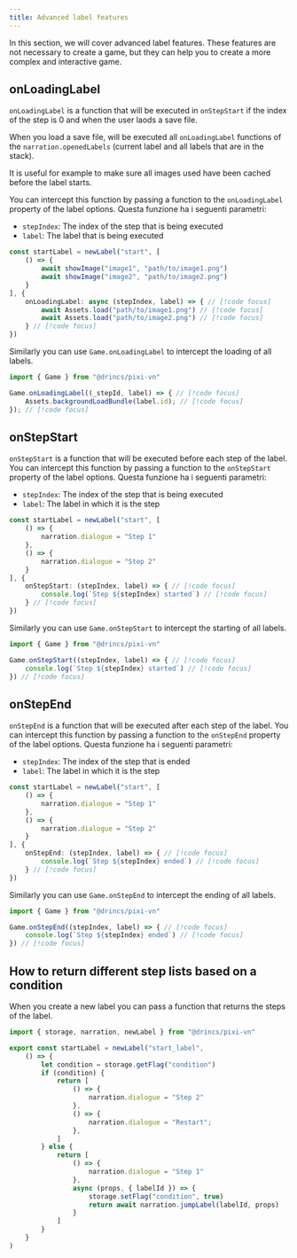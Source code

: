 ```yaml
---
title: Advanced label features
---
```


In this section, we will cover advanced <DynamicLink href="/start/labels">label</DynamicLink> features. These features are not necessary to create a game, but they can help you to create a more complex and interactive game.

## onLoadingLabel

`onLoadingLabel` is a function that will be executed in `onStepStart` if the index of the step is 0 and when the user laods a save file.

When you load a save file, will be executed all `onLoadingLabel` functions of the `narration.openedLabels` (current label and all labels that are in the stack).

It is useful for example to make sure all images used have been cached before the label starts.

You can intercept this function by passing a function to the `onLoadingLabel` property of the label options. Questa funzione ha i seguenti parametri:

- `stepIndex`: The index of the step that is being executed
- `label`: The label that is being executed

```ts title="labels/startLabel.ts"
const startLabel = newLabel("start", [
    () => {
        await showImage("image1", "path/to/image1.png")
        await showImage("image2", "path/to/image2.png")
    }
], {
    onLoadingLabel: async (stepIndex, label) => { // [!code focus]
        await Assets.load("path/to/image1.png") // [!code focus]
        await Assets.load("path/to/image2.png") // [!code focus]
    } // [!code focus]
})
```

Similarly you can use `Game.onLoadingLabel` to intercept the loading of all labels.

```ts
import { Game } from "@drincs/pixi-vn"

Game.onLoadingLabel((_stepId, label) => { // [!code focus]
    Assets.backgroundLoadBundle(label.id); // [!code focus]
}); // [!code focus]
```

## onStepStart

`onStepStart` is a function that will be executed before each step of the label. You can intercept this function by passing a function to the `onStepStart` property of the label options. Questa funzione ha i seguenti parametri:

- `stepIndex`: The index of the step that is being executed
- `label`: The label in which it is the step

```ts title="labels/startLabel.ts"
const startLabel = newLabel("start", [
    () => {
        narration.dialogue = "Step 1"
    },
    () => {
        narration.dialogue = "Step 2"
    }
], {
    onStepStart: (stepIndex, label) => { // [!code focus]
        console.log(`Step ${stepIndex} started`) // [!code focus]
    } // [!code focus]
})
```

Similarly you can use `Game.onStepStart` to intercept the starting of all labels.

```ts
import { Game } from "@drincs/pixi-vn"

Game.onStepStart((stepIndex, label) => { // [!code focus]
    console.log(`Step ${stepIndex} started`) // [!code focus]
}) // [!code focus]
```

## onStepEnd

`onStepEnd` is a function that will be executed after each step of the label. You can intercept this function by passing a function to the `onStepEnd` property of the label options. Questa funzione ha i seguenti parametri:

- `stepIndex`: The index of the step that is ended
- `label`: The label in which it is the step

```ts title="labels/startLabel.ts"
const startLabel = newLabel("start", [
    () => {
        narration.dialogue = "Step 1"
    },
    () => {
        narration.dialogue = "Step 2"
    }
], {
    onStepEnd: (stepIndex, label) => { // [!code focus]
        console.log(`Step ${stepIndex} ended`) // [!code focus]
    } // [!code focus]
})
```

Similarly you can use `Game.onStepEnd` to intercept the ending of all labels.

```ts
import { Game } from "@drincs/pixi-vn"

Game.onStepEnd((stepIndex, label) => { // [!code focus]
    console.log(`Step ${stepIndex} ended`) // [!code focus]
}) // [!code focus]
```

## How to return different step lists based on a condition

When you create a new label you can pass a function that returns the steps of the label.

```ts title="labels/startLabel.ts"
import { storage, narration, newLabel } from "@drincs/pixi-vn"

export const startLabel = newLabel("start_label",
    () => {
        let condition = storage.getFlag("condition")
        if (condition) {
            return [
                () => {
                    narration.dialogue = "Step 2"
                },
                () => {
                    narration.dialogue = "Restart";
                },
            ]
        } else {
            return [
                () => {
                    narration.dialogue = "Step 1"
                },
                async (props, { labelId }) => {
                    storage.setFlag("condition", true)
                    return await narration.jumpLabel(labelId, props)
                }
            ]
        }
    }
)
```

<Sandbox
  template="mzw5n2"
  entry="/src/labels/startLabel.ts"
/>
